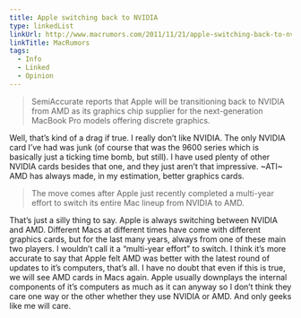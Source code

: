 ```yaml
---
title: Apple switching back to NVIDIA
type: linkedList
linkUrl: http://www.macrumors.com/2011/11/21/apple-switching-back-to-nvidia-for-next-generation-macbook-pro-graphics-chips/
linkTitle: MacRumors
tags:
  - Info
  - Linked
  - Opinion
---
```


> SemiAccurate reports that Apple will be transitioning back to NVIDIA from AMD as its graphics chip supplier for the next-generation MacBook Pro models offering discrete graphics.

Well, that’s kind of a drag if true. I really don’t like NVIDIA. The only NVIDIA card I’ve had was junk (of course that was the 9600 series which is basically just a ticking time bomb, but still). I have used plenty of other NVIDIA cards besides that one, and they just aren’t that impressive. ~ATI~ AMD has always made, in my estimation, better graphics cards.

> The move comes after Apple just recently completed a multi-year effort to switch its entire Mac lineup from NVIDIA to AMD.

That’s just a silly thing to say. Apple is always switching between NVIDIA and AMD. Different Macs at different times have come with different graphics cards, but for the last many years, always from one of these main two players. I wouldn’t call it a “multi-year effort” to switch. I think it’s more accurate to say that Apple felt AMD was better with the latest round of updates to it’s computers, that’s all. I have no doubt that even if this is true, we will see AMD cards in Macs again. Apple usually downplays the internal components of it’s computers as much as it can anyway so I don’t think they care one way or the other whether they use NVIDIA or AMD. And only geeks like me will care.
